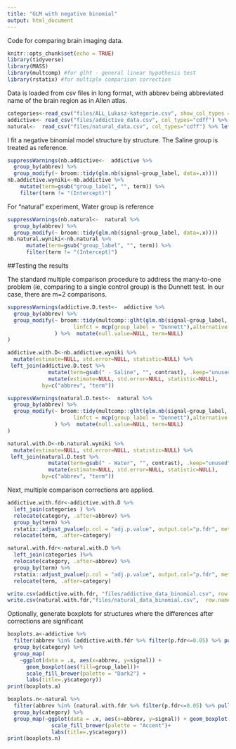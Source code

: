 ```yaml
---
title: "GLM with negative binomial"
output: html_document
---
```


Code for comparing brain imaging data.

```r
knitr::opts_chunk$set(echo = TRUE)
library(tidyverse)
library(MASS)
library(multcomp) #for glht - general linear hypothesis test
library(rstatix) #for multiple comparison correction

```

Data is loaded from csv files in long format, with abbrev being abbreviated name of the brain region as in Allen atlas.  

```r
categories<-read_csv("files/ALL_Lukasz-kategorie.csv", show_col_types = FALSE) %>%   mutate(category=as.factor(category))
addictive<- read_csv("files/addictive_data.csv", col_types="cdff") %>% left_join(categories )
natural<-  read_csv("files/natural_data.csv", col_types="cdff") %>% left_join(categories )
```

I fit a negative binomial model structure by structure. The Saline group is treated as reference.

```r
suppressWarnings(nb.addictive<-  addictive %>% 
  group_by(abbrev) %>%
  group_modify(~ broom::tidy(glm.nb(signal~group_label, data=.x))))
nb.addictive.wyniki<-nb.addictive %>% 
    mutate(term=gsub("group_label", "", term)) %>%
    filter(term != "(Intercept)")
```

For "natural" experiment, Water group is reference

```r
suppressWarnings(nb.natural<-  natural %>% 
  group_by(abbrev) %>%
  group_modify(~ broom::tidy(glm.nb(signal~group_label, data=.x))))
nb.natural.wyniki<-nb.natural %>%
      mutate(term=gsub("group_label", "", term)) %>%
      filter(term != "(Intercept)")
```

##Testing the results 

The standard multiple comparison procedure to address the many-to-one problem (ie, comparing to a single control group) is the Dunnett  test. In our case, there are m=2 comparisons.

```r
suppressWarnings(addictive.D.test<-  addictive %>% 
  group_by(abbrev) %>%
  group_modify(~ broom::tidy(multcomp::glht(glm.nb(signal~group_label, data=.x),
                     linfct = mcp(group_label = "Dunnett"),alternative = "greater")) #choice of two-sided causes p to double.
               ) %>%  mutate(null.value=NULL, term=NULL) 
)

addictive.with.D<-nb.addictive.wyniki %>%
  mutate(estimate=NULL, std.error=NULL, statistic=NULL) %>%
 left_join(addictive.D.test %>% 
             mutate(term=gsub(" - Saline", "", contrast), .keep="unused") %>% 
             mutate(estimate=NULL, std.error=NULL, statistic=NULL),
           by=c("abbrev", "term"))
```

```r
suppressWarnings(natural.D.test<-  natural %>% 
  group_by(abbrev) %>%
  group_modify(~ broom::tidy(multcomp::glht(glm.nb(signal~group_label, data=.x),
                     linfct = mcp(group_label = "Dunnett"),alternative = "greater")) #choice of two-sided causes p to double.
               ) %>%  mutate(null.value=NULL, term=NULL) 
)

natural.with.D<-nb.natural.wyniki %>%
  mutate(estimate=NULL, std.error=NULL, statistic=NULL) %>%
 left_join(natural.D.test %>% 
             mutate(term=gsub(" - Water", "", contrast), .keep="unused") %>% 
             mutate(estimate=NULL, std.error=NULL, statistic=NULL),
           by=c("abbrev", "term"))
```

Next, multiple comparison corrections are applied.

```r
addictive.with.fdr<-addictive.with.D %>% 
  left_join(categories ) %>% 
  relocate(category, .after=abbrev) %>%
  group_by(term) %>%
  rstatix::adjust_pvalue(p.col = "adj.p.value", output.col="p.fdr", method="fdr") %>%
  relocate(term, .after=category) 

natural.with.fdr<-natural.with.D %>% 
  left_join(categories )%>% 
  relocate(category, .after=abbrev) %>%
  group_by(term) %>%
  rstatix::adjust_pvalue(p.col = "adj.p.value", output.col="p.fdr", method="fdr") %>%
  relocate(term, .after=category) 
```
```r
write.csv(addictive.with.fdr, "files/addictive_data_binomial.csv", row.names=F)
write.csv(natural.with.fdr,"files/natural_data_binomial.csv",  row.names=F)
```

Optionally, generate boxplots for structures where the differences after corrections are significant
```r
boxplots.a<-addictive %>%
  filter(abbrev %in% (addictive.with.fdr %>% filter(p.fdr<=0.05) %>% pull(abbrev)))  %>% 
  group_by(category) %>%
  group_map(
    ~ggplot(data = .x, aes(x=abbrev, y=signal)) + 
      geom_boxplot(aes(fill=group_label))+
      scale_fill_brewer(palette = "Dark2") +
      labs(title=.y$category))
print(boxplots.a)
```

```r
boxplots.n<-natural %>%
  filter(abbrev %in% (natural.with.fdr %>% filter(p.fdr<=0.05) %>% pull(abbrev)))  %>% 
  group_by(category) %>%
  group_map(~ggplot(data = .x, aes(x=abbrev, y=signal)) + geom_boxplot(aes(fill=group_label))+
              scale_fill_brewer(palette = "Accent")+
              labs(title=.y$category))
print(boxplots.n)
```